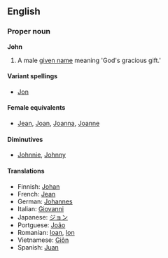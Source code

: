 ==English==
===Proper noun===
'''John'''

#A male [[given name]] meaning 'God's gracious gift.'

====Variant spellings====
*[[Jon]]

====Female equivalents====
*[[Jean]], [[Joan]], [[Joanna]], [[Joanne]]<!--please confirm these-->

====Diminutives====
*[[Johnnie]], [[Johnny]]

====Translations====

*Finnish: [[Johan]]
*French: [[Jean#French|Jean]]
*German: [[Johannes]]
*Italian: [[Giovanni]]
*Japanese: [[ジョン]]
*Portguese: [[João]]
*Romanian: [[Ioan]], [[Ion]]
*Vietnamese: [[Giôn]]
*Spanish: [[Juan]]